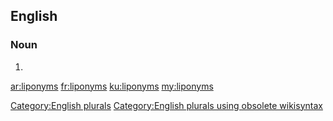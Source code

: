 ==English==

===Noun===
{{head|en}}

# {{plural of|liponym}}

[[Category:English plurals]][[Category:English plurals using obsolete wikisyntax]]

[[ar:liponyms]]
[[fr:liponyms]]
[[ku:liponyms]]
[[my:liponyms]]